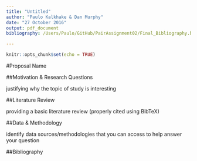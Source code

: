 ```yaml
---
title: "Untitled"
author: "Paulo Kalkhake & Dan Murphy"
date: "27 October 2016"
output: pdf_document
bibliography: /Users/Paulo/GitHub/PairAssignment02/Final_Bibliography.bib

---
```


```r
knitr::opts_chunk$set(echo = TRUE)
```

#Proposal Name

##Motivation & Research Questions

justifying why the topic of study is interesting

##Literature Review

providing a basic literature review (properly cited using BibTeX)

##Data & Methodology

identify data sources/methodologies that you can access to help answer your question

\newpage
##Bibliography